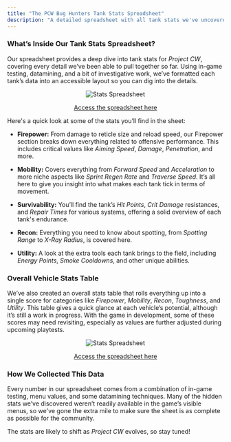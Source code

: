 ```yaml
---
title: "The PCW Bug Hunters Tank Stats Spreadsheet"
description: "A detailed spreadsheet with all tank stats we've uncovered so far, gathered from testing, datamining, and hidden values within Project CW."
---
```


### What’s Inside Our Tank Stats Spreadsheet?

Our spreadsheet provides a deep dive into tank stats for *Project CW*, covering every detail we’ve been able to pull together so far. Using in-game testing, datamining, and a bit of investigative work, we’ve formatted each tank’s data into an accessible layout so you can dig into the details.

<div align="center">

![Stats Spreadsheet](https://raw.githubusercontent.com/ThatSINEWAVE/pcw-bughunters/refs/heads/main/images/resources/stats-sheet/sheet1.png)

[Access the spreadsheet here](https://docs.google.com/spreadsheets/d/11LqjjvHzQIkLn5yyki5QpqMCC_vEjhdKn_lZJYxvA9I/edit?gid=8521183#gid=8521183)

</div>

Here's a quick look at some of the stats you’ll find in the sheet:

- **Firepower:** From damage to reticle size and reload speed, our Firepower section breaks down everything related to offensive performance. This includes critical values like *Aiming Speed*, *Damage*, *Penetration*, and more.

- **Mobility:** Covers everything from *Forward Speed* and *Acceleration* to more niche aspects like *Sprint Regen Rate* and *Traverse Speed*. It’s all here to give you insight into what makes each tank tick in terms of movement.

- **Survivability:** You’ll find the tank’s *Hit Points*, *Crit Damage* resistances, and *Repair Times* for various systems, offering a solid overview of each tank's endurance.

- **Recon:** Everything you need to know about spotting, from *Spotting Range* to *X-Ray Radius*, is covered here.

- **Utility:** A look at the extra tools each tank brings to the field, including *Energy Points*, *Smoke Cooldowns*, and other unique abilities.

### Overall Vehicle Stats Table

We’ve also created an overall stats table that rolls everything up into a single score for categories like *Firepower*, *Mobility*, *Recon*, *Toughness*, and *Utility*. This table gives a quick glance at each vehicle’s potential, although it’s still a work in progress. With the game in development, some of these scores may need revisiting, especially as values are further adjusted during upcoming playtests.

<div align="center">

![Stats Spreadsheet](https://raw.githubusercontent.com/ThatSINEWAVE/pcw-bughunters/refs/heads/main/images/resources/stats-sheet/sheet2.png)

[Access the spreadsheet here](https://docs.google.com/spreadsheets/d/11LqjjvHzQIkLn5yyki5QpqMCC_vEjhdKn_lZJYxvA9I/edit?gid=8521183#gid=8521183)

</div>

### How We Collected This Data

Every number in our spreadsheet comes from a combination of in-game testing, menu values, and some datamining techniques. Many of the hidden stats we’ve discovered weren’t readily available in the game’s visible menus, so we've gone the extra mile to make sure the sheet is as complete as possible for the community.

The stats are likely to shift as *Project CW* evolves, so stay tuned!